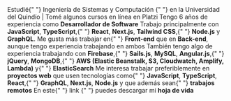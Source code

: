 <TextWithEmoji emoji="📚">
  Estudié{" "}
  <Link href="https://www.uniquindio.edu.co/programas/publicaciones/271/ingenieria-de-sistemas-y-computacion">
    Ingeniería de Sistemas y Computación
  </Link>{" "}
  en la <Link href="https://www.uniquindio.edu.co">Universidad del Quindío</Link> | Tomé algunos
  cursos en línea en <Link href="https://platzi.com/p/diegofrayo/">Platzi</Link>
</TextWithEmoji>
<TextWithEmoji emoji="👨‍💻">
  Tengo 6 años de experiencia como <strong>Desarrollador de Software</strong>
</TextWithEmoji>
<TextWithEmoji emoji="🛠️">
  Trabajo principalmente con <strong>JavaScript</strong>, <strong>TypeScript</strong>,{" "}
  <strong>React</strong>, <strong>Next.js</strong>, <strong>Tailwind CSS</strong>,{" "}
  <strong>Node.js</strong> y <strong>GraphQL</strong>. Me gusta más trabajar en{" "}
  <strong>Front-end</strong> que en <strong>Back-end</strong>, aunque tengo experiencia trabajando
  en ambos
</TextWithEmoji>
<TextWithEmoji emoji="🤓">
  También tengo algo de experiencia trabajando con <strong>Firebase</strong>,{" "}
  <strong>Sails.js</strong>, <strong>MySQL</strong>, <strong>Angular.js</strong>,{" "}
  <strong>jQuery</strong>, <strong>MongoDB</strong>,{" "}
  <strong>AWS (Elastic Beanstalk, S3, Cloudwatch, Amplify, Lambda)</strong> y{" "}
  <strong>ElasticSearch</strong>
</TextWithEmoji>
<TextWithEmoji emoji="🔍">
  Me interesa trabajar preferiblemente en <strong>proyectos web</strong> que usen tecnologías como{" "}
  <strong>JavaScript</strong>, <strong>TypeScript</strong>, <strong>React</strong>,{" "}
  <strong>GraphQL</strong>, <strong>Next.js</strong>, <strong>Node.js</strong> y que además sean{" "}
  <strong>trabajos remotos</strong>
</TextWithEmoji>
<TextWithEmoji emoji="🗒️">
  En este{" "}
  <Link href="https://drive.google.com/file/d/1julNph_rLtDASwn6LPCrz3ZU7BwOqObJ/view?usp=sharing">
    link
  </Link>{" "}
  puedes descargar mi <strong>hoja de vida</strong>
</TextWithEmoji>

<Space size={5} />

<ResumeTimeline title="Línea de tiempo" timeline={DATA.resume.timeline} />

<!--

<Space size={5} />

<ResumeFAQ>
  <ResumeFAQItem question="Funcionalidad de la cual me siento más orgulloso de haber implementado">
    Se llamaba <strong>streaming</strong>, la implementé junto con otro compañero en una
    aplicación que reproducía videos musicales de <strong>YouTube</strong>. Teníamos que
    sincronizar el tiempo de reproducción de varios reproductores de video usando{" "}
    <strong>Web Sockets</strong>
  </ResumeFAQItem>
  <ResumeFAQItem question="[Bug / Error] más díficil de solucionar">
    En un proyecto tuve que arreglar muchos errores en producción urgentemente, no
    entendíamos muy bien porque sucedían, parecían problemas de rendimiento y generalmente
    solo le ocurrían a los usuarios que tenían computadores con Hardware limitado para la
    época. Además no dominabamos bien el Framework con el cual construimos el proyecto que
    estaba fallando
  </ResumeFAQItem>
  <ResumeFAQItem question="El peor error que he cometido trabajando">
    <ol>
      <li>
        Reinventar la rueda. Construí una librería muy compleja y mal diseñada para
        manejar formularios y la usé exhaustivamente en una aplicación muy grande. Después
        de un tiempo mantener la aplicación y solucionar bugs fue díficil y migrar a algo
        mejor iba a tomar mucho tiempo
      </li>
      <li>
        Perder días o quizás una semana de trabajo por elegir mal la forma de resolver un
        problema, por entender mal o no preguntar de la forma correcta los requerimientos
      </li>
      <li>
        Ejecutar scripts de bases de datos en producción sin hacer antes un back-up (Nunca
        rompí una base de datos pero pude hacerlo)
      </li>
    </ol>
  </ResumeFAQItem>
  <ResumeFAQItem question="[Herramienta / Librería / Framework] más díficil de entender o de trabajar">
    Ethereum/Solidity | ElasticSearch
  </ResumeFAQItem>
  <ResumeFAQItem question="Tecnologías con las cuales tengo más experiencia">
    JavaScript, React, Next.js, Node.js
  </ResumeFAQItem>
  <ResumeFAQItem question="Tecnologías con las que más disfruto trabajar">
    React / Next.js / Tailwind CSS / Node.js / GraphQL
  </ResumeFAQItem>
  <ResumeFAQItem question="Tecnologías que uso ocasionalmente">
    Firebase, MySQL, Redux, Apollo GraphQL, Prisma.io, Express
  </ResumeFAQItem>
  <ResumeFAQItem question="Tecnologías con las que trabajé mucho hace un buen tiempo y no volví a usar">
    Angular.js / jQuery / Bootstrap / Sails.js / MongoDB / Material UI
  </ResumeFAQItem>
  <ResumeFAQItem question="Tecnologías con las que no quisiera volver a trabajar">
    Angular / Bootstrap
  </ResumeFAQItem>
  <ResumeFAQItem question="¿Front-end / Back-end / Full-stack / Ninja / Rockstar?">
    Me gusta más trabajar del lado del <strong>Front-end</strong> y tengo más experiencia
    allí. He trabajado en el lado del <strong>Back-end</strong> con{" "}
    <strong>Node.js</strong> y <strong>GraphQL</strong> principalmente, pero siento que
    desconozco muchos conceptos avanzados. No me identifico mucho con el término{" "}
    <strong>Full-stack</strong>, siento que es un rol utópico y díficil de cumplirlo bien,
    usualmente lo veo como el desarrollador que añade deuda técnica en todas las capas de
    una aplicación. <strong>Ninja</strong> o <strong>Rockstar developer</strong> es puro
    humo
  </ResumeFAQItem>
</ResumeFAQ>
-->
